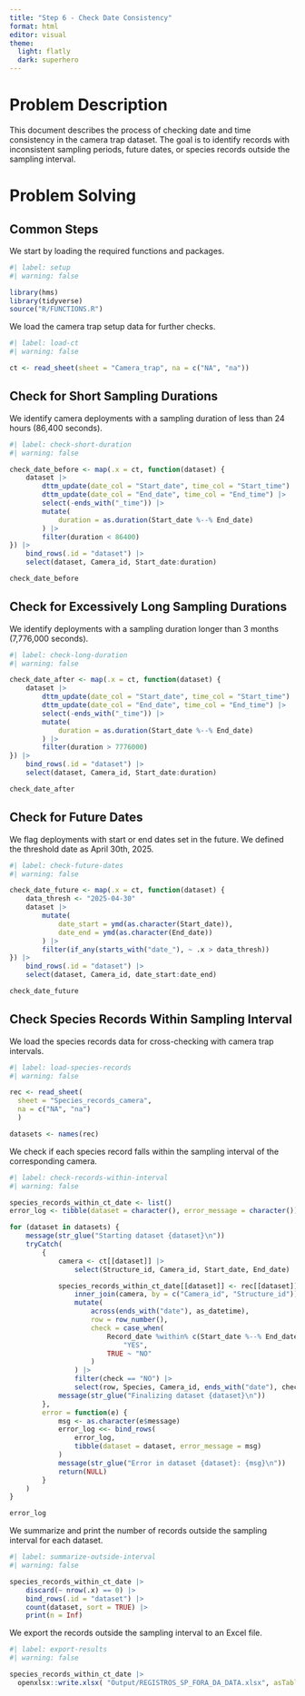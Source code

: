 ```yaml
---
title: "Step 6 - Check Date Consistency"
format: html
editor: visual
theme:
  light: flatly
  dark: superhero
---
```


# Problem Description

This document describes the process of checking date and time consistency in the camera trap dataset. The goal is to identify records with inconsistent sampling periods, future dates, or species records outside the sampling interval.

# Problem Solving

## Common Steps

We start by loading the required functions and packages.

```r
#| label: setup
#| warning: false

library(hms)
library(tidyverse)
source("R/FUNCTIONS.R")
```

We load the camera trap setup data for further checks.

```r
#| label: load-ct
#| warning: false

ct <- read_sheet(sheet = "Camera_trap", na = c("NA", "na"))
```

## Check for Short Sampling Durations

We identify camera deployments with a sampling duration of less than 24 hours (86,400 seconds).

```r
#| label: check-short-duration
#| warning: false

check_date_before <- map(.x = ct, function(dataset) {
    dataset |>
        dttm_update(date_col = "Start_date", time_col = "Start_time") |>
        dttm_update(date_col = "End_date", time_col = "End_time") |>
        select(-ends_with("_time")) |>
        mutate(
            duration = as.duration(Start_date %--% End_date)
        ) |>
        filter(duration < 86400)
}) |>
    bind_rows(.id = "dataset") |>
    select(dataset, Camera_id, Start_date:duration)

check_date_before
```

## Check for Excessively Long Sampling Durations

We identify deployments with a sampling duration longer than 3 months (7,776,000 seconds).

```r
#| label: check-long-duration
#| warning: false

check_date_after <- map(.x = ct, function(dataset) {
    dataset |>
        dttm_update(date_col = "Start_date", time_col = "Start_time") |>
        dttm_update(date_col = "End_date", time_col = "End_time") |>
        select(-ends_with("_time")) |>
        mutate(
            duration = as.duration(Start_date %--% End_date)
        ) |>
        filter(duration > 7776000)
}) |>
    bind_rows(.id = "dataset") |>
    select(dataset, Camera_id, Start_date:duration)

check_date_after
```

## Check for Future Dates

We flag deployments with start or end dates set in the future. We defined the threshold date as April 30th, 2025.

```r
#| label: check-future-dates
#| warning: false

check_date_future <- map(.x = ct, function(dataset) {
    data_thresh <- "2025-04-30"
    dataset |>
        mutate(
            date_start = ymd(as.character(Start_date)),
            date_end = ymd(as.character(End_date))
        ) |>
        filter(if_any(starts_with("date_"), ~ .x > data_thresh))
}) |>
    bind_rows(.id = "dataset") |>
    select(dataset, Camera_id, date_start:date_end)

check_date_future
```

## Check Species Records Within Sampling Interval

We load the species records data for cross-checking with camera trap intervals.

```r
#| label: load-species-records
#| warning: false

rec <- read_sheet(
  sheet = "Species_records_camera", 
  na = c("NA", "na")
  )

datasets <- names(rec)
```

We check if each species record falls within the sampling interval of the corresponding camera.

```r
#| label: check-records-within-interval
#| warning: false

species_records_within_ct_date <- list()
error_log <- tibble(dataset = character(), error_message = character())

for (dataset in datasets) {
    message(str_glue("Starting dataset {dataset}\n"))
    tryCatch(
        {
            camera <- ct[[dataset]] |>
                select(Structure_id, Camera_id, Start_date, End_date)

            species_records_within_ct_date[[dataset]] <- rec[[dataset]] |>
                inner_join(camera, by = c("Camera_id", "Structure_id")) |>
                mutate(
                    across(ends_with("date"), as_datetime),
                    row = row_number(),
                    check = case_when(
                        Record_date %within% c(Start_date %--% End_date) ~
                            "YES",
                        TRUE ~ "NO"
                    )
                ) |>
                filter(check == "NO") |>
                select(row, Species, Camera_id, ends_with("date"), check)
            message(str_glue("Finalizing dataset {dataset}\n"))
        },
        error = function(e) {
            msg <- as.character(e$message)
            error_log <<- bind_rows(
                error_log,
                tibble(dataset = dataset, error_message = msg)
            )
            message(str_glue("Error in dataset {dataset}: {msg}\n"))
            return(NULL)
        }
    )
}

error_log
```

We summarize and print the number of records outside the sampling interval for each dataset.

```r
#| label: summarize-outside-interval
#| warning: false

species_records_within_ct_date |>
    discard(~ nrow(.x) == 0) |>
    bind_rows(.id = "dataset") |>
    count(dataset, sort = TRUE) |>
    print(n = Inf)
```

We export the records outside the sampling interval to an Excel file.

```r
#| label: export-results 
#| warning: false

species_records_within_ct_date |> 
  openxlsx::write.xlsx( "Output/REGISTROS_SP_FORA_DA_DATA.xlsx", asTable = TRUE, colWidths = "auto" )
```
